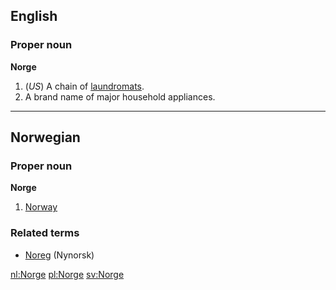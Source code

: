 ==English==
===Proper noun===
'''Norge'''

#(''US'') A chain of [[laundromat]]s.
#A brand name of major household appliances.

----
==Norwegian==
===Proper noun===
'''Norge'''

#[[Norway]]

===Related terms===
*[[Noreg]] (Nynorsk)

[[nl:Norge]]
[[pl:Norge]]
[[sv:Norge]]
